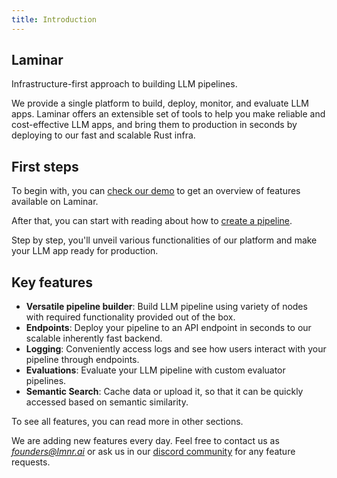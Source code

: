 ```yaml
---
title: Introduction
---
```


## Laminar

Infrastructure-first approach to building LLM pipelines.

We provide a single platform to build, deploy, monitor, and evaluate LLM apps.
Laminar offers an extensible set of tools to help you make reliable and cost-effective LLM apps,
and bring them to production in seconds by deploying to our fast and scalable Rust infra.

## First steps

To begin with, you can [check our demo](https://www.loom.com/share/0dabced01c77478ab206766f10ab23c7) to get an overview of features available on Laminar.

After that, you can start with reading about how to [create a pipeline](/pipeline/introduction).

Step by step, you'll unveil various functionalities of our platform and make your LLM app ready for production.

## Key features

- **Versatile pipeline builder**: Build LLM pipeline using variety of nodes with required functionality provided out of the box.
- **Endpoints**: Deploy your pipeline to an API endpoint in seconds to our scalable inherently fast backend.
- **Logging**: Conveniently access logs and see how users interact with your pipeline through endpoints.
- **Evaluations**: Evaluate your LLM pipeline with custom evaluator pipelines.
- **Semantic Search**: Cache data or upload it, so that it can be quickly accessed based on semantic similarity.

To see all features, you can read more in other sections.

We are adding new features every day. Feel free to contact us as [*founders@lmnr.ai*](mailto:founders@lmnr.ai)
or ask us in our [discord community](https://discord.gg/nNFUUDAKub) for any feature requests.
